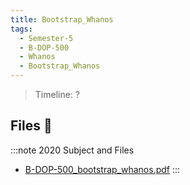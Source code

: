```yaml
---
title: Bootstrap_Whanos
tags:
  - Semester-5
  - B-DOP-500
  - Whanos
  - Bootstrap_Whanos
---
```

> Timeline: ?


## Files 📂

:::note 2020 Subject and Files
- [B-DOP-500_bootstrap_whanos.pdf](https://github.com/Studio-17/Epitech-Subjects/raw/main/Semester-5/B-DOP-500/Whanos/Bootstrap_Whanos/B-DOP-500_bootstrap_whanos.pdf)
:::

